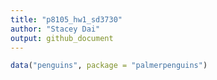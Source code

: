 ```yaml
---
title: "p8105_hw1_sd3730"
author: "Stacey Dai"
output: github_document
---
```


```r
data("penguins", package = "palmerpenguins")
```
